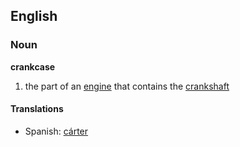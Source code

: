 ==English==
===Noun===
'''crankcase'''
#the part of an [[engine]] that contains the [[crankshaft]]

====Translations====
*Spanish: [[cárter]] <!--needs checking-->